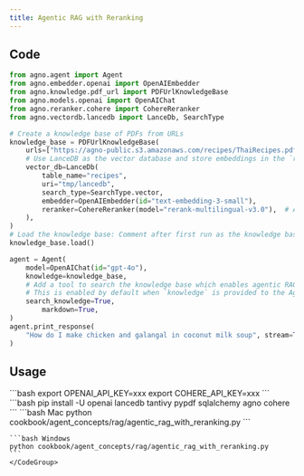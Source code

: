 ```yaml
---
title: Agentic RAG with Reranking
---
```


## Code

```python
from agno.agent import Agent
from agno.embedder.openai import OpenAIEmbedder
from agno.knowledge.pdf_url import PDFUrlKnowledgeBase
from agno.models.openai import OpenAIChat
from agno.reranker.cohere import CohereReranker
from agno.vectordb.lancedb import LanceDb, SearchType

# Create a knowledge base of PDFs from URLs
knowledge_base = PDFUrlKnowledgeBase(
    urls=["https://agno-public.s3.amazonaws.com/recipes/ThaiRecipes.pdf"],
    # Use LanceDB as the vector database and store embeddings in the `recipes` table
    vector_db=LanceDb(
        table_name="recipes",
        uri="tmp/lancedb",
        search_type=SearchType.vector,
        embedder=OpenAIEmbedder(id="text-embedding-3-small"),
        reranker=CohereReranker(model="rerank-multilingual-v3.0"),  # Add a reranker
    ),
)
# Load the knowledge base: Comment after first run as the knowledge base is already loaded
knowledge_base.load()

agent = Agent(
    model=OpenAIChat(id="gpt-4o"),
    knowledge=knowledge_base,
    # Add a tool to search the knowledge base which enables agentic RAG.
    # This is enabled by default when `knowledge` is provided to the Agent.
    search_knowledge=True,
        markdown=True,
)
agent.print_response(
    "How do I make chicken and galangal in coconut milk soup", stream=True
)
```

## Usage

<Steps>
  <Snippet file="create-venv-step.mdx" />

  <Step title="Set your API keys">
    ```bash
    export OPENAI_API_KEY=xxx
    export COHERE_API_KEY=xxx
    ```
  </Step>

  <Step title="Install libraries">
    ```bash
    pip install -U openai lancedb tantivy pypdf sqlalchemy agno cohere
    ```
  </Step>

  <Step title="Run Agent">
    <CodeGroup>
    ```bash Mac
    python cookbook/agent_concepts/rag/agentic_rag_with_reranking.py
    ```

    ```bash Windows
    python cookbook/agent_concepts/rag/agentic_rag_with_reranking.py
    ```
    </CodeGroup>
  </Step>
</Steps>